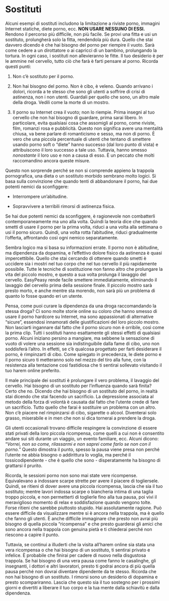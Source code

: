 # Sostituti

Alcuni esempi di sostituti includono la limitazione a riviste porno, immagini Internet statiche, diete porno, ecc. **NON USARE NESSUNO DI ESSI.** Rendono il percorso più difficile, non più facile. Se provi una fitta e usi un sostituto, prolungherà solo la fitta, rendendola più dura. Quello che stai davvero dicendo è che hai bisogno del porno per riempire il vuoto. Sarà come cedere a un dirottatore o ai capricci di un bambino, prolungando la tortura. In ogni caso, i sostituti non allevieranno le fitte. Il tuo desiderio è per le ammine nel cervello, tutto ciò che farà è farti pensare al porno. Ricorda questi punti:

1.  Non c'è sostituto per il porno.

2.  Non hai bisogno del porno. Non è cibo, è veleno. Quando arrivano i dolori, ricorda a te stesso che sono gli utenti a soffrire di crisi di astinenza, non i non utenti. Guardali per quello che sono, un altro male della droga. Vedili come la morte di un mostro.

3.  Il porno su Internet crea il vuoto; non lo riempie. Prima insegni al tuo cervello che non hai bisogno di guardare, prima sarai libero. In particolare, evita qualsiasi cosa che assomigli al porno, come riviste, film, romanzi rosa e pubblicità. Questo non significa avere una mentalità chiusa, va bene parlare di romanticismo e sesso, ma non di porno. È vero che una piccola percentuale di utenti che tentano di smettere usando porno soft o "diete" hanno successo (dal loro punto di vista) e attribuiscono il loro successo a tale uso. Tuttavia, hanno smesso *nonostante* il loro uso e non a causa di esso. È un peccato che molti raccomandino ancora queste misure.

Questo non sorprende perché se non si comprende appieno la trappola pornografica, una dieta o un sostituto morbido sembrano molto logici. Si basa sulla convinzione che quando tenti di abbandonare il porno, hai due potenti nemici da sconfiggere:

-   Interrompere un'abitudine.

-   Sopravvivere a terribili rimorsi di astinenza fisica.

Se hai due potenti nemici da sconfiggere, è ragionevole non combatterli contemporaneamente ma uno alla volta. Quindi la teoria dice che quando smetti di usare il porno per la prima volta, riduci a una volta alla settimana o usi il porno sicuro. Quindi, una volta rotta l'abitudine, riduci gradualmente l'offerta, affrontando così ogni nemico separatamente.

Sembra logico ma si basa su informazioni errate. Il porno non è abitudine, ma dipendenza da dopamina, e l'effettivo dolore fisico da astinenza è quasi impercettibile. Quello che stai cercando di ottenere quando smetti è uccidere sia i mostri nel tuo corpo che nel tuo cervello il più rapidamente possibile. Tutte le tecniche di sostituzione non fanno altro che prolungare la vita del piccolo mostro, e questo a sua volta prolunga il lavaggio del cervello. EasyPeasy rende facile smettere immediatamente, eliminando il lavaggio del cervello prima della sessione finale. Il piccolo mostro sarà presto morto, e anche mentre sta morendo, non sarà più un problema di quanto lo fosse quando eri un utente.

Pensa, come puoi curare la dipendenza da una droga raccomandando la stessa droga? Ci sono molte storie online su coloro che hanno smesso di usare il porno hardcore su Internet, ma sono appassionati di alternative "sicure", essendosi innamorati delle giustificazioni del loro piccolo mostro. Non lasciarti ingannare dal fatto che il porno sicuro non è orribile, così come la prima clip. Tutti i sostituti hanno esattamente gli stessi effetti di qualsiasi porno. Alcuni iniziano persino a mangiare, ma sebbene la sensazione di vuoto di volere una sessione sia indistinguibile dalla fame di cibo, uno non soddisferà l'altro. In effetti, se c'è qualcosa progettato per farti desiderare il porno, è rimpinzarti di cibo. Come spiegato in precedenza, le diete porno e il porno sicuro ti metteranno solo nel mezzo del tiro alla fune, con la resistenza alla tentazione così fastidiosa che ti sentirai sollevato visitando il tuo harem online preferito.

Il male principale dei sostituti è prolungare il vero problema, il lavaggio del cervello. Hai bisogno di un sostituto per l'influenza quando sarà finita? Certo che no. Dicendo che hai bisogno di un sostituto del porno, in realtà stai dicendo che stai facendo un sacrificio. La depressione associata al metodo della forza di volontà è causata dal fatto che l'utente crede di fare un sacrificio. Tutto quello che farai è sostituire un problema con un altro. Non c'è piacere nel rimpinzarsi di cibo, sigarette o alcool. Diventerai solo grasso, miserabile e in men che non si dica tornerai a prendere la droga.

Gli utenti occasionali trovano difficile respingere la convinzione di essere stati privati della loro piccola ricompensa, come quelli a cui non è consentito andare sui siti durante un viaggio, un evento familiare, ecc. Alcuni dicono: "*Vorrei, non so come, rilassarmi e non saprei come farlo se non con il porno.*" Questo dimostra il punto, spesso la pausa viene presa non perché l'utente ne abbia bisogno o addirittura lo voglia, ma perché il tossicodipendente - che è quello che sono - disperatamente ha bisogno di grattarsi il prurito.

Ricorda, le sessioni porno non sono mai state vere ricompense. Equivalevano a indossare scarpe strette per avere il piacere di togliersele. Quindi, se ritieni di dover avere una piccola ricompensa, lascia che sia il tuo sostituto; mentre lavori indossa scarpe o biancheria intima di una taglia troppo piccola, e non permetterti di toglierle fino alla tua pausa, poi vivi il meraviglioso momento di relax e soddisfazione quando vengono tolte. Forse ritieni che sarebbe piuttosto stupido. Hai assolutamente ragione. Può essere difficile da visualizzare mentre si è ancora nella trappola, ma è quello che fanno gli utenti. È anche difficile immaginare che presto non avrai più bisogno di quella piccola "ricompensa" e che presto guarderai gli amici che sono ancora nella trappola con genuina pietà e ti chiederai perché non riescono a capire il punto.

Tuttavia, se continui a illuderti che la visita all'harem online sia stata una vera ricompensa o che hai bisogno di un sostituto, ti sentirai privato e infelice. È probabile che finirai per cadere di nuovo nella disgustosa trappola. Se hai bisogno di una vera pausa come fanno le casalinghe, gli insegnanti, i dottori e altri lavoratori, presto ti godrai ancora di più quella pausa perché non dovrai diventare dipendente da te stesso. Ricorda che non hai bisogno di un sostituto. I rimorsi sono un desiderio di dopamina e presto scompariranno. Lascia che questo sia il tuo sostegno per i prossimi giorni e divertiti a liberare il tuo corpo e la tua mente dalla schiavitù e dalla dipendenza.
